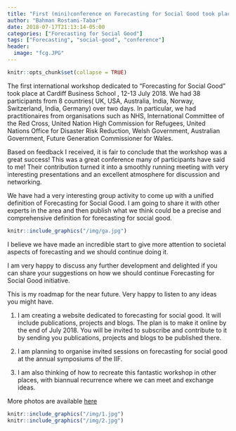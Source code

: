 ```yaml
---
title: "First (mini)conference on Forecasting for Social Good took place at Cardiff Business School on 12-13 July 2018"
author: "Bahman Rostami-Tabar"
date: 2018-07-17T21:13:14-05:00
categories: ["Forecasting for Social Good"]
tags: ["Forecasting", "social-good", "conference"]
header:
  image: "fcg.JPG"
---
```


```r
knitr::opts_chunk$set(collapse = TRUE)
```


The first international workshop dedicated to “Forecasting for Social Good” took place at Cardiff Business School , 12-13 July 2018. We had 38 participants from 8 countries( UK, USA, Australia, India, Norway, Switzerland, India, Germany) over two days. In particular, we had practitionaires from organisations such as NHS, International Committee of the Red Cross, United Nation High Commission for Refugees, United Nations Office for Disaster Risk Reduction, Welsh Government, Australian Government, Future Generation Commissioner for Wales.

Based on feedback I received, it is fair to conclude that the workshop was a great success! This was a great conference many of participants have said to me! Their contribution turned it into a smoothly running meeting with very interesting presentations and an excellent atmosphere for discussion and networking.

We have had a very interesting group activity to come up with a unified definition of Forecasting for Social Good.  I am going to share it with other experts in the area and then publish what we think could be a precise and comprehensive definition for forecasting for social good.

```r
knitr::include_graphics("/img/ga.jpg")
```


I believe we have made an incredible start to give more attention to societal aspects of forecasting and we should continue doing it.

I am very happy to discuss any further development and delighted if you can share your suggestions on how we should continue Forecasting for Social Good initiative.

This is my roadmap for the near future. Very happy to listen to any ideas you might have.

1. I am creating a website dedicated to forecasting for social good. It will include publications, projects and blogs. The plan is to make it online by the end of July 2018. You will be invited to subscribe and contribute to it by sending you publications, projects and blogs to be published there.

2. I am planning to organise invited sessions on forecasting for social good at the annual symposiums of the IIF.

3. I am also thinking of how to recreate this fantastic workshop in other places, with biannual recurrence where we can meet and exchange ideas.

More photos are available [here](https://www.dropbox.com/sh/csm96lqav3p6zd2/AADyECWVsiHCZ6yUNM2LaXJva?dl=0)

```r
knitr::include_graphics("/img/1.jpg")
knitr::include_graphics("/img/2.jpg")
```




